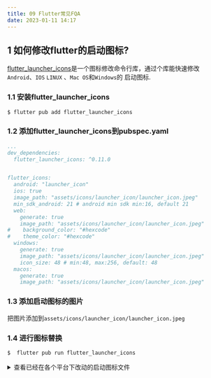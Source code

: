 ```yaml
---
title: 09 Flutter常见FQA
date: 2023-01-11 14:17
---
```


## 1 如何修改flutter的启动图标?
[flutter_launcher_icons](https://pub.dev/packages/flutter_launcher_icons)是一个图标修改命令行库，通过个库能快速修改`Android`、`IOS` `LINUX` 、`Mac OS`和`Windows`的
启动图标.
### 1.1 安装flutter_launcher_icons
```bash 
$ flutter pub add flutter_launcher_icons
```

### 1.2 添加flutter_launcher_icons到pubspec.yaml
```yaml
...
dev_dependencies:
  flutter_launcher_icons: ^0.11.0


flutter_icons:
  android: "launcher_icon"
  ios: true
  image_path: "assets/icons/launcher_icon/launcher_icon.jpeg"
  min_sdk_android: 21 # android min sdk min:16, default 21
  web:
    generate: true
    image_path: "assets/icons/launcher_icon/launcher_icon.jpeg"
#    background_color: "#hexcode"
#    theme_color: "#hexcode"
  windows:
    generate: true
    image_path: "assets/icons/launcher_icon/launcher_icon.jpeg"
    icon_size: 48 # min:48, max:256, default: 48
  macos:
    generate: true
    image_path: "assets/icons/launcher_icon/launcher_icon.jpeg"
```

### 1.3 添加启动图标的图片

把图片添加到`assets/icons/launcher_icon/launcher_icon.jpeg`


### 1.4 进行图标替换
```bash
$  flutter pub run flutter_launcher_icons 

```

<details>
<summary>查看已经在各个平台下改动的启动图标文件</summary>

```bash
$ git status
On branch master
Changes not staged for commit:
  (use "git add <file>..." to update what will be committed)
    (use "git restore <file>..." to discard changes in working directory)
    modified:   android/app/src/main/AndroidManifest.xml
    modified:   ios/Runner/Assets.xcassets/AppIcon.appiconset/Icon-App-1024x1024@1x.png
    modified:   ios/Runner/Assets.xcassets/AppIcon.appiconset/Icon-App-20x20@1x.png
    modified:   ios/Runner/Assets.xcassets/AppIcon.appiconset/Icon-App-20x20@2x.png
    modified:   ios/Runner/Assets.xcassets/AppIcon.appiconset/Icon-App-20x20@3x.png
    modified:   ios/Runner/Assets.xcassets/AppIcon.appiconset/Icon-App-29x29@1x.png
    modified:   ios/Runner/Assets.xcassets/AppIcon.appiconset/Icon-App-29x29@2x.png
    modified:   ios/Runner/Assets.xcassets/AppIcon.appiconset/Icon-App-29x29@3x.png
    modified:   ios/Runner/Assets.xcassets/AppIcon.appiconset/Icon-App-40x40@1x.png
    modified:   ios/Runner/Assets.xcassets/AppIcon.appiconset/Icon-App-40x40@2x.png
    modified:   ios/Runner/Assets.xcassets/AppIcon.appiconset/Icon-App-40x40@3x.png
    modified:   ios/Runner/Assets.xcassets/AppIcon.appiconset/Icon-App-60x60@2x.png
    modified:   ios/Runner/Assets.xcassets/AppIcon.appiconset/Icon-App-60x60@3x.png
    modified:   ios/Runner/Assets.xcassets/AppIcon.appiconset/Icon-App-76x76@1x.png
    modified:   ios/Runner/Assets.xcassets/AppIcon.appiconset/Icon-App-76x76@2x.png
    modified:   ios/Runner/Assets.xcassets/AppIcon.appiconset/Icon-App-83.5x83.5@2x.png
    modified:   macos/Runner/Assets.xcassets/AppIcon.appiconset/Contents.json
    modified:   macos/Runner/Assets.xcassets/AppIcon.appiconset/app_icon_1024.png
    modified:   macos/Runner/Assets.xcassets/AppIcon.appiconset/app_icon_128.png
    modified:   macos/Runner/Assets.xcassets/AppIcon.appiconset/app_icon_16.png
    modified:   macos/Runner/Assets.xcassets/AppIcon.appiconset/app_icon_256.png
    modified:   macos/Runner/Assets.xcassets/AppIcon.appiconset/app_icon_32.png
    modified:   macos/Runner/Assets.xcassets/AppIcon.appiconset/app_icon_512.png
    modified:   macos/Runner/Assets.xcassets/AppIcon.appiconset/app_icon_64.png
    modified:   pubspec.lock
    modified:   pubspec.yaml
    modified:   web/favicon.png
    modified:   web/icons/Icon-192.png
    modified:   web/icons/Icon-512.png
    modified:   web/icons/Icon-maskable-192.png
    modified:   web/icons/Icon-maskable-512.png
    modified:   web/manifest.json
    modified:   windows/runner/resources/app_icon.ico
```
        
</details>


